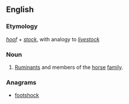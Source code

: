 ==English==

===Etymology===
''[[hoof]]'' + ''[[stock]]'', with analogy to ''[[livestock]]''

===Noun===
{{infl|en|noun}}

# [[ruminant|Ruminants]] and members of the [[horse]] [[family]].

===Anagrams===
* [[footshock#English|footshock]]